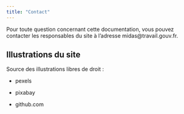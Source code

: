 ```yaml
---
title: "Contact"
---
```


Pour toute question concernant cette documentation, vous pouvez contacter les responsables du site à l'adresse midas\@travail.gouv.fr.

## Illustrations du site

Source des illustrations libres de droit :

-   pexels

-   pixabay

-   github.com
